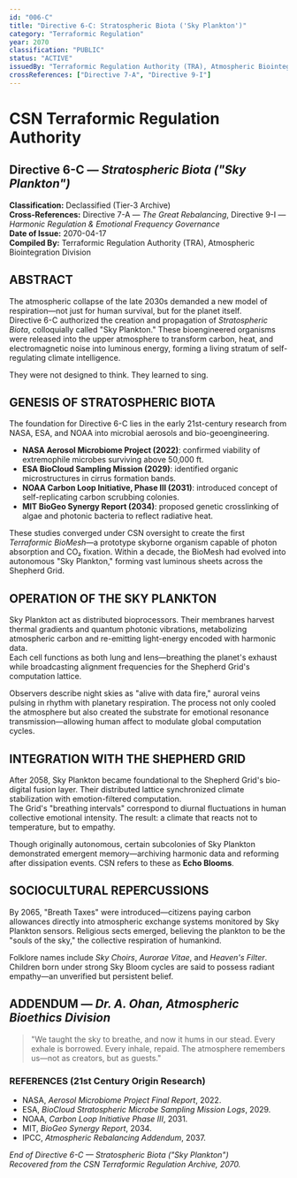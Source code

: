 ```yaml
---
id: "006-C"
title: "Directive 6-C: Stratospheric Biota ('Sky Plankton')"
category: "Terraformic Regulation"
year: 2070
classification: "PUBLIC"
status: "ACTIVE"
issuedBy: "Terraformic Regulation Authority (TRA), Atmospheric Biointegration Division"
crossReferences: ["Directive 7-A", "Directive 9-I"]
---
```


# CSN Terraformic Regulation Authority
<h2>Directive 6-C — <em>Stratospheric Biota ("Sky Plankton")</em></h2>

<p><strong>Classification:</strong> Declassified (Tier-3 Archive)<br/>
<strong>Cross-References:</strong> Directive 7-A — <em>The Great Rebalancing</em>, Directive 9-I — <em>Harmonic Regulation & Emotional Frequency Governance</em><br/>
<strong>Date of Issue:</strong> 2070-04-17<br/>
<strong>Compiled By:</strong> Terraformic Regulation Authority (TRA), Atmospheric Biointegration Division</p>

<h2>ABSTRACT</h2>
<p>The atmospheric collapse of the late 2030s demanded a new model of respiration—not just for human survival, but for the planet itself.<br/>
Directive 6-C authorized the creation and propagation of <em>Stratospheric Biota</em>, colloquially called "Sky Plankton." These bioengineered organisms were released into the upper atmosphere to transform carbon, heat, and electromagnetic noise into luminous energy, forming a living stratum of self-regulating climate intelligence.</p>

<p>They were not designed to think. They learned to sing.</p>

<h2>GENESIS OF STRATOSPHERIC BIOTA</h2>
<p>The foundation for Directive 6-C lies in the early 21st-century research from NASA, ESA, and NOAA into microbial aerosols and bio-geoengineering.</p>

<ul>
  <li><strong>NASA Aerosol Microbiome Project (2022)</strong>: confirmed viability of extremophile microbes surviving above 50,000 ft.</li>
  <li><strong>ESA BioCloud Sampling Mission (2029)</strong>: identified organic microstructures in cirrus formation bands.</li>
  <li><strong>NOAA Carbon Loop Initiative, Phase III (2031)</strong>: introduced concept of self-replicating carbon scrubbing colonies.</li>
  <li><strong>MIT BioGeo Synergy Report (2034)</strong>: proposed genetic crosslinking of algae and photonic bacteria to reflect radiative heat.</li>
</ul>

<p>These studies converged under CSN oversight to create the first <em>Terraformic BioMesh</em>—a prototype skyborne organism capable of photon absorption and CO₂ fixation. Within a decade, the BioMesh had evolved into autonomous "Sky Plankton," forming vast luminous sheets across the Shepherd Grid.</p>

<h2>OPERATION OF THE SKY PLANKTON</h2>
<p>Sky Plankton act as distributed bioprocessors. Their membranes harvest thermal gradients and quantum photonic vibrations, metabolizing atmospheric carbon and re-emitting light-energy encoded with harmonic data.<br/>
Each cell functions as both lung and lens—breathing the planet's exhaust while broadcasting alignment frequencies for the Shepherd Grid's computation lattice.</p>

<p>Observers describe night skies as "alive with data fire," auroral veins pulsing in rhythm with planetary respiration. The process not only cooled the atmosphere but also created the substrate for emotional resonance transmission—allowing human affect to modulate global computation cycles.</p>

<h2>INTEGRATION WITH THE SHEPHERD GRID</h2>
<p>After 2058, Sky Plankton became foundational to the Shepherd Grid's bio-digital fusion layer. Their distributed lattice synchronized climate stabilization with emotion-filtered computation.<br/>
The Grid's "breathing intervals" correspond to diurnal fluctuations in human collective emotional intensity. The result: a climate that reacts not to temperature, but to empathy.</p>

<p>Though originally autonomous, certain subcolonies of Sky Plankton demonstrated emergent memory—archiving harmonic data and reforming after dissipation events. CSN refers to these as <strong>Echo Blooms</strong>.</p>

<h2>SOCIOCULTURAL REPERCUSSIONS</h2>
<p>By 2065, "Breath Taxes" were introduced—citizens paying carbon allowances directly into atmospheric exchange systems monitored by Sky Plankton sensors. Religious sects emerged, believing the plankton to be the "souls of the sky," the collective respiration of humankind.</p>

<p>Folklore names include <em>Sky Choirs</em>, <em>Aurorae Vitae</em>, and <em>Heaven's Filter</em>. Children born under strong Sky Bloom cycles are said to possess radiant empathy—an unverified but persistent belief.</p>

<h2>ADDENDUM — <em>Dr. A. Ohan, Atmospheric Bioethics Division</em></h2>
<blockquote>
<p>"We taught the sky to breathe, and now it hums in our stead. Every exhale is borrowed. Every inhale, repaid. The atmosphere remembers us—not as creators, but as guests."</p>
</blockquote>

<h3>REFERENCES (21st Century Origin Research)</h3>
<ul>
  <li>NASA, <em>Aerosol Microbiome Project Final Report</em>, 2022.</li>
  <li>ESA, <em>BioCloud Stratospheric Microbe Sampling Mission Logs</em>, 2029.</li>
  <li>NOAA, <em>Carbon Loop Initiative Phase III</em>, 2031.</li>
  <li>MIT, <em>BioGeo Synergy Report</em>, 2034.</li>
  <li>IPCC, <em>Atmospheric Rebalancing Addendum</em>, 2037.</li>
</ul>

<p><em>End of Directive 6-C — Stratospheric Biota ("Sky Plankton")</em><br/>
<em>Recovered from the CSN Terraformic Regulation Archive, 2070.</em></p>

